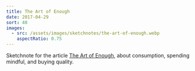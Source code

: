 ```yaml
---
title: The Art of Enough
date: 2017-04-29
sort: 40
images:
  - src: /assets/images/sketchnotes/the-art-of-enough.webp
    aspectRatio: 0.75
---
```


Sketchnote for the article [The Art of Enough](https://experiencelife.com/article/the-art-of-enough/), about consumption, spending mindful, and buying quality.
